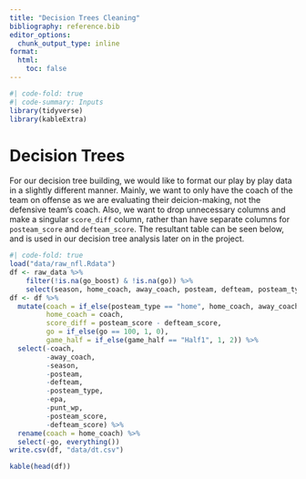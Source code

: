 ```yaml
---
title: "Decision Trees Cleaning"
bibliography: reference.bib
editor_options: 
  chunk_output_type: inline
format:
  html:
    toc: false
---
```


```r
#| code-fold: true
#| code-summary: Inputs
library(tidyverse)
library(kableExtra)
```

# Decision Trees

For our decision tree building, we would like to format our play by play data in a slightly different manner. Mainly, we want to only have the coach of the team on offense as we are evaluating their deicion-making, not the defensive team's coach. Also, we want to drop unnecessary columns and make a singular `score_diff` column, rather than have separate columns for `posteam_score` and `defteam_score`. The resultant table can be seen below, and is used in our decision tree analysis later on in the project. 

```r
#| code-fold: true
load("data/raw_nfl.Rdata")
df <- raw_data %>%
    filter(!is.na(go_boost) & !is.na(go)) %>%
    select(season, home_coach, away_coach, posteam, defteam, posteam_type, game_half, half_seconds_remaining, ydstogo, yardline_100, posteam_score, defteam_score, posteam, go_boost, go, epa, wp_fail, wp_succeed, wp, fg_make_prob, miss_fg_wp, make_fg_wp, punt_wp)
df <- df %>%
  mutate(coach = if_else(posteam_type == "home", home_coach, away_coach),
         home_coach = coach,
         score_diff = posteam_score - defteam_score,
         go = if_else(go == 100, 1, 0),
         game_half = if_else(game_half == "Half1", 1, 2)) %>%
  select(-coach,
         -away_coach,
         -season,
         -posteam,
         -defteam,
         -posteam_type,
         -epa,
         -punt_wp,
         -posteam_score,
         -defteam_score) %>%
  rename(coach = home_coach) %>%
  select(-go, everything())
write.csv(df, "data/dt.csv")

kable(head(df))
```

